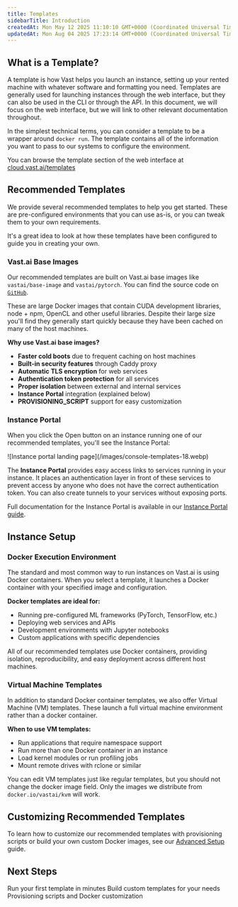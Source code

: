 ```yaml
---
title: Templates
sidebarTitle: Introduction
createdAt: Mon May 12 2025 11:10:10 GMT+0000 (Coordinated Universal Time)
updatedAt: Mon Aug 04 2025 17:23:14 GMT+0000 (Coordinated Universal Time)
---
```


## What is a Template?

A template is how Vast helps you launch an instance, setting up your rented machine with whatever software and formatting you need. Templates are generally used for launching instances through the web interface, but they can also be used in the CLI or through the API.  In this document, we will focus on the web interface, but we will link to other relevant documentation throughout.

In the simplest technical terms, you can consider a template to be a wrapper around `docker run`. The template contains all of the information you want to pass to our systems to configure the environment.

You can browse the template section of the web interface at [cloud.vast.ai/templates](https://cloud.vast.ai/templates/)

## Recommended Templates

We provide several recommended templates to help you get started.  These are pre-configured environments that you can use as-is, or you can tweak them to your own requirements. &#x20;

<Note>
  It's a great idea to look at how these templates have been configured to guide you in creating your own.
</Note>

### Vast.ai Base Images

Our recommended templates are built on Vast.ai base images like `vastai/base-image` and `vastai/pytorch`. You can find the source code on [`GitHub`](https://github.com/vast-ai/base-image/).

These are large Docker images that contain CUDA development libraries, node + npm, OpenCL and other useful libraries. Despite their large size you'll find they generally start quickly because they have been cached on many of the host machines.

**Why use Vast.ai base images?**

- **Faster cold boots** due to frequent caching on host machines
- **Built-in security features** through Caddy proxy
- **Automatic TLS encryption** for web services
- **Authentication token protection** for all services
- **Proper isolation** between external and internal services
- **Instance Portal** integration (explained below)
- **PROVISIONING_SCRIPT** support for easy customization

### Instance Portal

When you click the Open button on an instance running one of our recommended templates, you'll see the Instance Portal:

<Frame caption="Instance portal landing page">
![Instance portal landing page](/images/console-templates-18.webp)
</Frame>

The **Instance Portal** provides easy access links to services running in your instance. It places an authentication layer in front of these services to prevent access by anyone who does not have the correct authentication token. You can also create tunnels to your services without exposing ports.

Full documentation for the Instance Portal is available in our [Instance Portal guide](/documentation/instances/instance-portal).

## Instance Setup

### Docker Execution Environment

The standard and most common way to run instances on Vast.ai is using Docker containers. When you select a template, it launches a Docker container with your specified image and configuration.

**Docker templates are ideal for:**
- Running pre-configured ML frameworks (PyTorch, TensorFlow, etc.)
- Deploying web services and APIs
- Development environments with Jupyter notebooks
- Custom applications with specific dependencies

All of our recommended templates use Docker containers, providing isolation, reproducibility, and easy deployment across different host machines.

### Virtual Machine Templates

In addition to standard Docker container templates, we also offer Virtual Machine (VM) templates. These launch a full virtual machine environment rather than a docker container.

**When to use VM templates:**

- Run applications that require namespace support
- Run more than one Docker container in an instance
- Load kernel modules or run profiling jobs
- Mount remote drives with rclone or similar

You can edit VM templates just like regular templates, but you should not change the docker image field. Only the images we distribute from `docker.io/vastai/kvm` will work.

## Customizing Recommended Templates

To learn how to customize our recommended templates with provisioning scripts or build your own custom Docker images, see our [Advanced Setup](/documentation/templates/advanced-setup) guide.

## Next Steps

<CardGroup cols={3}>
  <Card title="Quick Start" href="/documentation/templates/quickstart" icon="rocket">
    Run your first template in minutes
  </Card>
  <Card title="Create Templates" href="/documentation/templates/creating-templates" icon="hammer">
    Build custom templates for your needs
  </Card>
  <Card title="Advanced Setup" href="/documentation/templates/advanced-setup" icon="cog">
    Provisioning scripts and Docker customization
  </Card>
</CardGroup>
